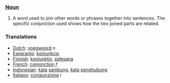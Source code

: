 ===[[Noun]]===
#A word used to join other words or phrases together into sentences. The specific conjunction used shows how the two joined parts are related.



===Translations===

* [[Dutch]]: [[voegwoord]] ''n''
* [[Esperanto]]: [[konjunkcio]]
* [[Finnish]]: [[konjunktio]], [[sidesana]]
* [[French]]: [[conjonction]] ''f''
* [[Indonesian]]: [[kata]] [[sambung]], [[kata]] [[hubung|penghubung]]
* [[Italiano]]: [[congiunzione]] ''i''